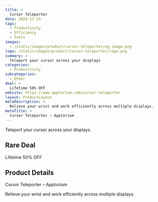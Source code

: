 ```yaml
---
title: >
  Cursor Teleporter
date: 2024-11-23
tags:
  - Productivity
  - Efficiency
  - Tools
images:
  - /static/images/product/cursor-teleporter/og-image.png
logo: /static/images/product/cursor-teleporter/logo.png
summary: >
  Teleport your cursor across your displays
categories:
  - Productivity
subcategories:
  - Other
deal: >
  Lifetime 50% OFF
website: https://www.apptorium.com/cursor-teleporter
layout: ProductLayout
metaDescription: >
  Relieve your wrist and work efficiently across multiple displays.
metaTitle: >
  Cursor Teleporter – Apptorium
---
```

Teleport your cursor across your displays

## Rare Deal

Lifetime 50% OFF

## Product Details
Cursor Teleporter – Apptorium

Relieve your wrist and work efficiently across multiple displays.
